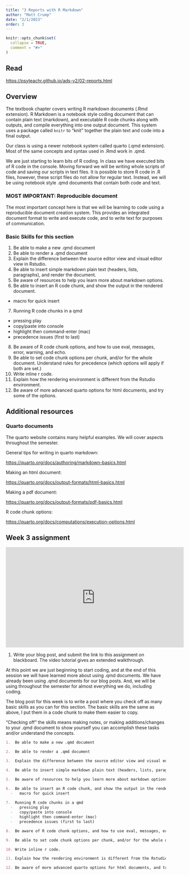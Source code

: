 ```yaml
---
title: "3 Reports with R Markdown"
author: "Matt Crump"
date: "2/1/2023"
order: 3 
---
```


```r
knitr::opts_chunk$set(
  collapse = TRUE,
  comment = "#>"
)
```

## Read

<https://psyteachr.github.io/ads-v2/02-reports.html>

## Overview

The textbook chapter covers writing R markdown documents (.Rmd extension). R Markdown is a notebook style coding document that can contain plain text (markdown), and executable R code chunks along with outputs, and compile everything into one output document. This system uses a package called `knitr` to "knit" together the plain text and code into a final output.

Our class is using a newer notebook system called quarto (.qmd extension). Most of the same concepts and syntax used in .Rmd work in .qmd.

We are just starting to learn bits of R coding. In class we have executed bits of R code in the console. Moving forward we will be writing whole scripts of code and saving our scripts in text files. It is possible to store R code in .R files, however, these script files do not allow for regular text. Instead, we will be using notebook style .qmd documents that contain both code and text.

### MOST IMPORTANT: Reproducible document

The most important concept here is that we will be learning to code using a reproducible document creation system. This provides an integrated document format to write and execute code, and to write text for purposes of communication.

### Basic Skills for this section

1.  Be able to make a new .qmd document
2.  Be able to render a .qmd document
3.  Explain the difference between the source editor view and visual editor view in Rstudio.
4.  Be able to insert simple markdown plain text (headers, lists, paragraphs), and render the document.
5.  Be aware of resources to help you learn more about markdown options.
6.  Be able to insert an R code chunk, and show the output in the rendered document.

-   macro for quick insert

7.  Running R code chunks in a qmd

-   pressing play
-   copy/paste into console
-   highlight then command-enter (mac)
-   precedence issues (first to last)

8.  Be aware of R code chunk options, and how to use eval, messages, error, warning, and echo.
9.  Be able to set code chunk options per chunk, and/or for the whole document. Understand rules for precedence (which options will apply if both are set.)
10. Write inline r code.
11. Explain how the rendering environment is different from the Rstudio environment.
12. Be aware of more advanced quarto options for html documents, and try some of the options.

## Additional resources

### Quarto documents

The quarto website contains many helpful examples. We will cover aspects throughout the semester.

General tips for writing in quarto markdown:

<https://quarto.org/docs/authoring/markdown-basics.html>

Making an html document:

<https://quarto.org/docs/output-formats/html-basics.html>

Making a pdf document:

<https://quarto.org/docs/output-formats/pdf-basics.html>

R code chunk options:

<https://quarto.org/docs/computations/execution-options.html>

## Week 3 assignment

<iframe width="560" height="315" src="https://www.youtube.com/embed/QcmFSIPGJBM" title="YouTube video player" frameborder="0" allow="accelerometer; autoplay; clipboard-write; encrypted-media; gyroscope; picture-in-picture; web-share" allowfullscreen></iframe>

1.  Write your blog post, and submit the link to this assignment on blackboard. The video tutorial gives an extended walkthrough.

At this point we are just beginning to start coding, and at the end of this session we will have learned more about using .qmd documents. We have already been using .qmd documents for our blog posts. And, we will be using throughout the semester for almost everything we do, including coding.

The blog post for this week is to write a post where you check off as many basic skills as you can for this section. The basic skills are the same as above, I put them in a code chunk to make them easier to copy.


"Checking off" the skills means making notes, or making additions/changes to your .qmd document to show yourself you can accomplish these tasks and/or understand the concepts.

``` markdown
1.  Be able to make a new .qmd document

2.  Be able to render a .qmd document

3.  Explain the difference between the source editor view and visual editor view in Rstudio.

4.  Be able to insert simple markdown plain text (headers, lists, paragraphs), and render the document.

5.  Be aware of resources to help you learn more about markdown options.

6.  Be able to insert an R code chunk, and show the output in the rendered document.
  -   macro for quick insert
  
7.  Running R code chunks in a qmd
  -   pressing play
  -   copy/paste into console
  -   highlight then command-enter (mac)
  -   precedence issues (first to last)

8.  Be aware of R code chunk options, and how to use eval, messages, error, warning, and echo.

9.  Be able to set code chunk options per chunk, and/or for the whole document. Understand rules for precedence (which options will apply if both are set.)

10. Write inline r code.

11. Explain how the rendering environment is different from the Rstudio environment.

12. Be aware of more advanced quarto options for html documents, and try some of the options.
```

